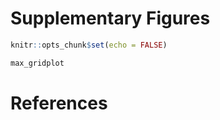 # Supplementary Figures {.unnumbered #SUPPLEMENT}

```{=latex}
\markboth{SUPPLEMENT}{}
```

```r
knitr::opts_chunk$set(echo = FALSE)
```

<!-- Note: won't render without Ch3. -->

```r
max_gridplot
```


# References {.unnumbered #BIB}
```{=latex}
\markboth{REFERENCES}{}
```